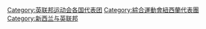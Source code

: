 [[Category:英联邦运动会各国代表团|Category:英联邦运动会各国代表团]]
[[Category:綜合運動會紐西蘭代表團|Category:綜合運動會紐西蘭代表團]]
[[Category:新西兰与英联邦|Category:新西兰与英联邦]]